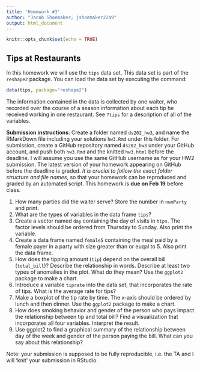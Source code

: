 ```yaml
---
title: 'Homework #3'
author: "Jacob Shoemaker; jshoemaker2249"
output: html_document
---
```


```r
knitr::opts_chunk$set(echo = TRUE)
```

## Tips at Restaurants

In this homework we will use the `tips` data set. This data set is part of the `reshape2` package. You can load the data set by executing the command:
```r
data(tips, package="reshape2")
```
The information contained in the data is collected by one waiter, who recorded over the course of a season information about each tip he received working in one restaurant. See `?tips` for a description of all of the variables. 

**Submission instructions**: Create a folder named `ds202_hw3`, and name the RMarkDown file including your solutions `hw3.Rmd` under this folder. For submission, create a GitHub repository named `ds202_hw3` under your GitHub account, and push both `hw3.Rmd` and the knitted `hw3.html` before the deadline. I will assume you use the same GitHub username as for your HW2 submission. The latest version of your homework appearing on GitHub before the deadline is graded. *It is crucial to follow the exact folder structure and file names*, so that your homework can be reproduced and graded by an automated script. This homework is **due on Feb 19** before class.

1.  How many parties did the waiter serve? Store the number in `numParty` and print. 
1. What are the types of variables in the data frame `tips`? 
1. Create a vector named `day` containing the day of visits in `tips`. The factor levels should be ordered from Thursday to Sunday. Also print the variable.
1. Create a data frame named `female5` containing the meal paid by a female payer in a  party with size greater than or euqal to 5. Also print the data frame.
1. How does the tipping amount (`tip`) depend on the overall bill (`total_bill`)? Describe the relationship in words. Describe at least two types of anomalies in the plot. What do they mean? Use the `ggplot2` package to make a chart.
1. Introduce a variable `tiprate` into the data set, that incorporates the rate of tips. What is the average rate for tips?
1. Make a boxplot of the tip rate by time. The x-axis should be ordered by lunch and then dinner. Use the `ggplot2` package to make a chart.
1. How does smoking behavior and gender of the person who pays impact the  relationship between tip and total bill? Find a visualization that incorporates all four variables. Interpret the result.
1. Use ggplot2 to find a graphical summary of the relationship between day of the week and gender of the person paying the bill. What can you say about this relationship?

Note: your submission is supposed to be fully reproducible, i.e. the TA and I will 'knit' your submission in RStudio. 

